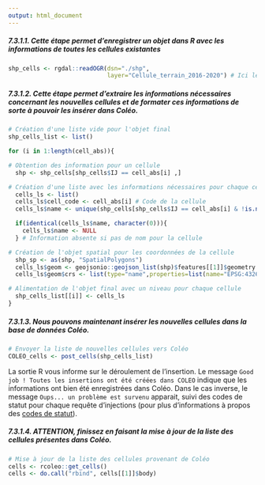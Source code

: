 ```yaml
---
output: html_document
---
```


##### **7.3.1.1.** Cette étape permet d'enregistrer un objet dans R avec les informations de toutes les cellules existantes

```r
shp_cells <- rgdal::readOGR(dsn="./shp",
                            layer="Cellule_terrain_2016-2020") # Ici le fichier shapefile est placé dans un dossier shp et on appelle tous les fichiers nommés "Cellule_terrain_2016_2020"
```

##### **7.3.1.2.** Cette étape permet d'extraire les informations nécessaires concernant les nouvelles cellules et de formater ces informations de sorte à pouvoir les insérer dans Coléo.

```r
# Création d'une liste vide pour l'objet final
shp_cells_list <- list()

for (i in 1:length(cell_abs)){

# Obtention des information pour un cellule
  shp <- shp_cells[shp_cells$IJ == cell_abs[i] ,]

# Création d'une liste avec les informations nécessaires pour chaque cellule
  cells_ls <- list()
  cells_ls$cell_code <- cell_abs[i] # Code de la cellule
  cells_ls$name <- unique(shp_cells[shp_cells$IJ == cell_abs[i] & !is.na(shp_cells$Nom),]@data$Nom) # Nom de la cellule

  if(identical(cells_ls$name, character(0))){
    cells_ls$name <- NULL
  } # Information absente si pas de nom pour la cellule

# Création de l'objet spatial pour les coordonnées de la cellule
  shp_sp <- as(shp, "SpatialPolygons")
  cells_ls$geom <- geojsonio::geojson_list(shp)$features[[1]]$geometry # Caractéristiques de l'objet spatial
  cells_ls$geom$crs <- list(type="name",properties=list(name="EPSG:4326")) # Information sur le systême de coordonnées de référence (CRS)

# Alimentation de l'objet final avec un niveau pour chaque cellule
  shp_cells_list[[i]] <- cells_ls
}
```

##### **7.3.1.3.** Nous pouvons maintenant insérer les nouvelles cellules dans la base de données Coléo.

```r
# Envoyer la liste de nouvelles cellules vers Coléo
COLEO_cells <- post_cells(shp_cells_list)
```

La sortie R vous informe sur le déroulement de l'insertion. Le message `Good job ! Toutes les insertions ont été créées dans COLEO` indique que les informations ont bien été enregistrées dans Coléo. Dans le cas inverse, le message `Oups... un problème est survenu` apparait, suivi des codes de statut pour chaque requête d'injections (pour plus d'informations à propos des [codes de statut](https://http.cat/)).

##### **7.3.1.4.** ATTENTION, finissez en faisant la mise à jour de la liste des cellules présentes dans Coléo.

```r
# Mise à jour de la liste des cellules provenant de Coléo
cells <- rcoleo::get_cells()
cells <- do.call("rbind", cells[[1]]$body)
```
